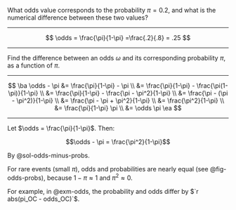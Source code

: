 
:::{#exr-odds-probs}

What odds value corresponds to the probability $\pi = 0.2$,
and what is the numerical difference between these two values?

:::

---

::::{.solution}
$$
\odds = \frac{\pi}{1-\pi}
=\frac{.2}{.8}
= .25
$$
::::

---

:::{#exr-odds-minus-probs}

Find the difference between
an odds $\omega$ and its corresponding probability $\pi$,
as a function of $\pi$.

:::

---

:::{#sol-odds-minus-probs}

$$
\ba
\odds - \pi
&= \frac{\pi}{1-\pi} - \pi
\\ &= \frac{\pi}{1-\pi} - \frac{\pi(1-\pi)}{1-\pi}
\\ &= \frac{\pi}{1-\pi} - \frac{\pi - \pi^2}{1-\pi}
\\ &= \frac{\pi - (\pi - \pi^2)}{1-\pi}
\\ &= \frac{\pi - \pi + \pi^2}{1-\pi}
\\ &= \frac{\pi^2}{1-\pi}
\\ &= \frac{\pi}{1-\pi} \pi
\\ &= \odds \pi
\ea
$$

:::

---

:::{#thm-odds-minus-probs}

Let $\odds = \frac{\pi}{1-\pi}$. Then:

$$\odds - \pi = \frac{\pi^2}{1-\pi}$$

:::

::: proof
By @sol-odds-minus-probs.
:::

::: notes

For rare events (small $\pi$),
odds and probabilities are nearly equal 
(see @fig-odds-probs), 
because $1-\pi \approx 1$ and $\pi^2 \approx 0$.

For example, in @exm-odds, the probability and odds differ by $`r abs(pi_OC - odds_OC)`$.

:::
